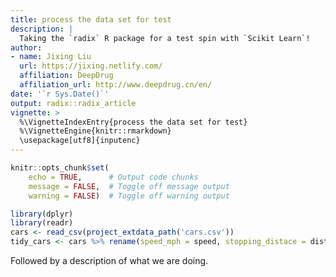 ```yaml
---
title: process the data set for test
description: |
  Taking the `radix` R package for a test spin with `Scikit Learn`!
author:
- name: Jixing Liu
  url: https://jixing.netlify.com/
  affiliation: DeepDrug
  affiliation_url: http://www.deepdrug.cn/en/
date: '`r Sys.Date()`'
output: radix::radix_article
vignette: >
  %\VignetteIndexEntry{process the data set for test}
  %\VignetteEngine{knitr::rmarkdown}
  \usepackage[utf8]{inputenc}
---
```


```r
knitr::opts_chunk$set(
    echo = TRUE,      # Output code chunks
    message = FALSE,  # Toggle off message output 
    warning = FALSE)  # Toggle off warning output
```



```r
library(dplyr)
library(readr)
cars <- read_csv(project_extdata_path('cars.csv'))
tidy_cars <- cars %>% rename(speed_mph = speed, stopping_distace = dist)
```
Followed by a description of what we are doing.
